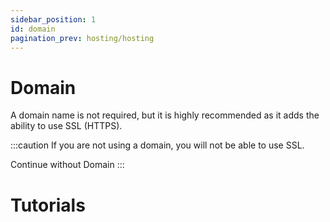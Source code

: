 ```yaml
---
sidebar_position: 1
id: domain
pagination_prev: hosting/hosting
---
```



# Domain

A domain name is not required, but it is highly recommended as it adds the ability to use SSL (HTTPS).

:::caution
If you are not using a domain, you will not be able to use SSL.

<Link to="../panel" className="button button--warning button--lg">
  Continue without Domain
</Link>
:::

# Tutorials

<LinkGrid links={domainTutorials} className="col--4" />
